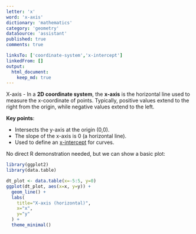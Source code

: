 ```yaml
---
letter: 'x'
word: 'x-axis'
dictionary: 'mathematics'
category: 'geometry'
dataSource: 'assistant'
published: true
comments: true

linksTo: ['coordinate-system','x-intercept']
linkedFrom: []
output:
  html_document:
    keep_md: true
---
```




<a id="x-axis">X-axis</a> - In a **2D coordinate system**, the **x-axis** is the horizontal line used to measure the x-coordinate of points. Typically, positive values extend to the right from the origin, while negative values extend to the left.

**Key points**:
- Intersects the y-axis at the origin (0,0).
- The slope of the x-axis is 0 (a horizontal line).
- Used to define an [x-intercept](#x-intercept) for curves.

No direct R demonstration needed, but we can show a basic plot:


``` r
library(ggplot2)
library(data.table)

dt_plot <- data.table(x=-5:5, y=0)
ggplot(dt_plot, aes(x=x, y=y)) +
  geom_line() +
  labs(
    title="X-axis (horizontal)",
    x="x",
    y="y"
  ) +
  theme_minimal()
```

<Figure src="/dictionaries/mathematics/mathematics_geometry_x_x-axis_files/unnamed-chunk-1-1.png">
	
</Figure>
